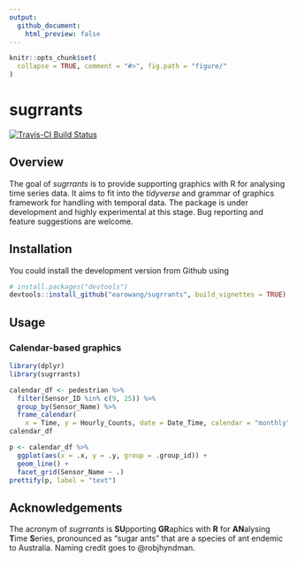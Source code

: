```yaml
---
output:
  github_document:
    html_preview: false
---
```


<!-- README.md is generated from README.Rmd. Please edit that file -->

```r
knitr::opts_chunk$set(
  collapse = TRUE, comment = "#>", fig.path = "figure/"
)
```

# sugrrants

[![Travis-CI Build Status](https://travis-ci.org/earowang/sugrrants.svg?branch=master)](https://travis-ci.org/earowang/sugrrants)

## Overview

The goal of *sugrrants* is to provide supporting graphics with R for analysing time series data. It aims to fit into the *tidyverse* and grammar of graphics framework for handling with temporal data. The package is under development and highly experimental at this stage. Bug reporting and feature suggestions are welcome.

## Installation

You could install the development version from Github using

```r
# install.packages("devtools")
devtools::install_github("earowang/sugrrants", build_vignettes = TRUE)
```

## Usage

### Calendar-based graphics

```r
library(dplyr)
library(sugrrants)

calendar_df <- pedestrian %>%
  filter(Sensor_ID %in% c(9, 25)) %>%
  group_by(Sensor_Name) %>%
  frame_calendar(
    x = Time, y = Hourly_Counts, date = Date_Time, calendar = "monthly")
calendar_df
```

```r
p <- calendar_df %>%
  ggplot(aes(x = .x, y = .y, group = .group_id)) +
  geom_line() +
  facet_grid(Sensor_Name ~ .)
prettify(p, label = "text")
```

## Acknowledgements

The acronym of *sugrrants* is **SU**pporting **GR**aphics with **R** for **AN**alysing **T**ime **S**eries, pronounced as "sugar ants" that are a species of ant endemic to Australia. Naming credit goes to @robjhyndman.
